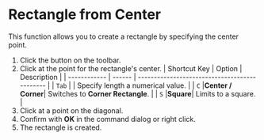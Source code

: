 
# Rectangle from Center

This function allows you to create a rectangle by specifying the center point.

<KinouGaiyou shortcut='' command='Center Rectangle' button='Toolbar' />

1. Click the button on the toolbar.
2. Click at the point for the rectangle's center.
   | Shortcut Key | Option | Description                                   |
   | ------------ | ------ | --------------------------------------------- |
   | `Tab`        |        | Specify length a numerical value. |
   | `C`          |**Center / Corner**| Switches to **Corner Rectangle**. |
   | `S`          |**Square**| Limits to a square. |
3. Click at a point on the diagonal.
4. Confirm with **OK** in the command dialog or right click.
5. The rectangle is created.
